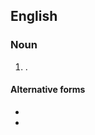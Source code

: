 ==English==

===Noun===
{{head|en|noun plural form}}

# {{plural of|hajji|lang=en}}.

====Alternative forms====
* {{l|en|haggis}}
* {{l|en|hajis}}